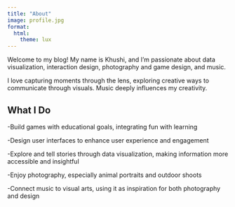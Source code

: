 ```yaml
---
title: "About"
image: profile.jpg
format:
  html:
    theme: lux
---
```


Welcome to my blog! My name is Khushi, and I'm passionate about data visualization, interaction design, photography and game design, and music.

I love capturing moments through the lens, exploring creative ways to communicate through visuals. Music deeply influences my creativity.

## What I Do

-Build games with educational goals, integrating fun with learning

-Design user interfaces to enhance user experience and engagement

-Explore and tell stories through data visualization, making information more accessible and insightful

-Enjoy photography, especially animal portraits and outdoor shoots

-Connect music to visual arts, using it as inspiration for both photography and design
